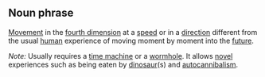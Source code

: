 ==Noun phrase==

[[Movement]] in the [[fourth dimension]] at a [[speed]] or in a [[direction]] different from the usual [[human]] experience of moving moment by moment into the [[future]].

''Note:'' Usually requires a [[time machine]] or a [[wormhole]].  It allows [[novel]] experiences such as being eaten by [[dinosaur]](s) and [[autocannibalism]].